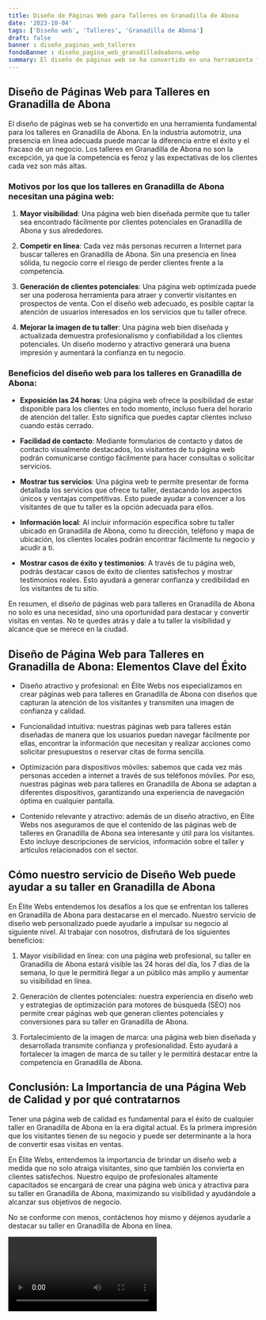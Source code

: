 ```yaml
---
title: Diseño de Páginas Web para Talleres en Granadilla de Abona
date: '2023-10-04'
tags: ['Diseño web', 'Talleres', 'Granadilla de Abona']
draft: false
banner : diseño_paginas_web_talleres
fondoBanner : diseño_pagina_web_granadilladeabona.webp
summary: El diseño de páginas web se ha convertido en una herramienta fundamental para los talleres en Granadilla de Abona. En la industria automotriz, una presencia en línea adecuada puede marcar la diferencia entre el éxito y el fracaso de un negocio. Los talleres en Granadilla de Abona no son la excepción, ya que la competencia es feroz y las expectativas de los clientes cada vez son más altas.
---
```


## Diseño de Páginas Web para Talleres en Granadilla de Abona

El diseño de páginas web se ha convertido en una herramienta fundamental para los talleres en Granadilla de Abona. En la industria automotriz, una presencia en línea adecuada puede marcar la diferencia entre el éxito y el fracaso de un negocio. Los talleres en Granadilla de Abona no son la excepción, ya que la competencia es feroz y las expectativas de los clientes cada vez son más altas.

### Motivos por los que los talleres en Granadilla de Abona necesitan una página web:

1. **Mayor visibilidad**: Una página web bien diseñada permite que tu taller sea encontrado fácilmente por clientes potenciales en Granadilla de Abona y sus alrededores.

2. **Competir en línea**: Cada vez más personas recurren a Internet para buscar talleres en Granadilla de Abona. Sin una presencia en línea sólida, tu negocio corre el riesgo de perder clientes frente a la competencia.

3. **Generación de clientes potenciales**: Una página web optimizada puede ser una poderosa herramienta para atraer y convertir visitantes en prospectos de venta. Con el diseño web adecuado, es posible captar la atención de usuarios interesados en los servicios que tu taller ofrece.

4. **Mejorar la imagen de tu taller**: Una página web bien diseñada y actualizada demuestra profesionalismo y confiabilidad a los clientes potenciales. Un diseño moderno y atractivo generará una buena impresión y aumentará la confianza en tu negocio.

### Beneficios del diseño web para los talleres en Granadilla de Abona:

- **Exposición las 24 horas**: Una página web ofrece la posibilidad de estar disponible para los clientes en todo momento, incluso fuera del horario de atención del taller. Esto significa que puedes captar clientes incluso cuando estás cerrado.

- **Facilidad de contacto**: Mediante formularios de contacto y datos de contacto visualmente destacados, los visitantes de tu página web podrán comunicarse contigo fácilmente para hacer consultas o solicitar servicios.

- **Mostrar tus servicios**: Una página web te permite presentar de forma detallada los servicios que ofrece tu taller, destacando los aspectos únicos y ventajas competitivas. Esto puede ayudar a convencer a los visitantes de que tu taller es la opción adecuada para ellos.

- **Información local**: Al incluir información específica sobre tu taller ubicado en Granadilla de Abona, como tu dirección, teléfono y mapa de ubicación, los clientes locales podrán encontrar fácilmente tu negocio y acudir a ti.

- **Mostrar casos de éxito y testimonios**: A través de tu página web, podrás destacar casos de éxito de clientes satisfechos y mostrar testimonios reales. Esto ayudará a generar confianza y credibilidad en los visitantes de tu sitio.

En resumen, el diseño de páginas web para talleres en Granadilla de Abona no solo es una necesidad, sino una oportunidad para destacar y convertir visitas en ventas. No te quedes atrás y dale a tu taller la visibilidad y alcance que se merece en la ciudad.

<GifSeo />

<Cta />

## Diseño de Página Web para Talleres en Granadilla de Abona: Elementos Clave del Éxito

- Diseño atractivo y profesional: en Élite Webs nos especializamos en crear páginas web para talleres en Granadilla de Abona con diseños que capturan la atención de los visitantes y transmiten una imagen de confianza y calidad.

- Funcionalidad intuitiva: nuestras páginas web para talleres están diseñadas de manera que los usuarios puedan navegar fácilmente por ellas, encontrar la información que necesitan y realizar acciones como solicitar presupuestos o reservar citas de forma sencilla.

- Optimización para dispositivos móviles: sabemos que cada vez más personas acceden a internet a través de sus teléfonos móviles. Por eso, nuestras páginas web para talleres en Granadilla de Abona se adaptan a diferentes dispositivos, garantizando una experiencia de navegación óptima en cualquier pantalla.

- Contenido relevante y atractivo: además de un diseño atractivo, en Élite Webs nos aseguramos de que el contenido de las páginas web de talleres en Granadilla de Abona sea interesante y útil para los visitantes. Esto incluye descripciones de servicios, información sobre el taller y artículos relacionados con el sector.

## Cómo nuestro servicio de Diseño Web puede ayudar a su taller en Granadilla de Abona

En Élite Webs entendemos los desafíos a los que se enfrentan los talleres en Granadilla de Abona para destacarse en el mercado. Nuestro servicio de diseño web personalizado puede ayudarle a impulsar su negocio al siguiente nivel. Al trabajar con nosotros, disfrutará de los siguientes beneficios:

1. Mayor visibilidad en línea: con una página web profesional, su taller en Granadilla de Abona estará visible las 24 horas del día, los 7 días de la semana, lo que le permitirá llegar a un público más amplio y aumentar su visibilidad en línea.

2. Generación de clientes potenciales: nuestra experiencia en diseño web y estrategias de optimización para motores de búsqueda (SEO) nos permite crear páginas web que generan clientes potenciales y conversiones para su taller en Granadilla de Abona.

3. Fortalecimiento de la imagen de marca: una página web bien diseñada y desarrollada transmite confianza y profesionalidad. Esto ayudará a fortalecer la imagen de marca de su taller y le permitirá destacar entre la competencia en Granadilla de Abona.

## Conclusión: La Importancia de una Página Web de Calidad y por qué contratarnos

Tener una página web de calidad es fundamental para el éxito de cualquier taller en Granadilla de Abona en la era digital actual. Es la primera impresión que los visitantes tienen de su negocio y puede ser determinante a la hora de convertir esas visitas en ventas.

En Élite Webs, entendemos la importancia de brindar un diseño web a medida que no solo atraiga visitantes, sino que también los convierta en clientes satisfechos. Nuestro equipo de profesionales altamente capacitados se encargará de crear una página web única y atractiva para su taller en Granadilla de Abona, maximizando su visibilidad y ayudándole a alcanzar sus objetivos de negocio.

No se conforme con menos, contáctenos hoy mismo y déjenos ayudarle a destacar su taller en Granadilla de Abona en línea.

<Video />

<CtaBot job='Talleres' city='Granadilla de Abona'/>

<Gmaps query='Granadilla de Abona+españa+maps' />